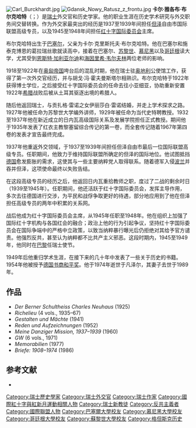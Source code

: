 {{about|20世纪的历史学家和外交官|另一位19世纪的历史学家|Jacob Burckhardt}}

[[File:Carl_Burckhardt.jpg|thumb]]
[[File:Gdansk_Nowy_Ratusz_z_frontu.jpg|thumb]]
'''卡尔·雅各布·布尔克哈特'''（{{lang-de|Carl Jacob Burckhardt}}；{{bd|1891年|9月10日|1974年|3月3日}}）是[[瑞士|瑞士]]外交官和历史学家。他的职业生涯在历史学术研究与外交职务间交替转换。作为外交家最突出的经历是1937至1939年间担任[[但泽|但泽]]自由市国际联盟高级专员，以及1945至1948年间担任[[红十字国际委员会|红十字国际委员会]]主席。

布尔克哈特出生于[[巴塞尔|巴塞尔]]，父亲为卡尔·克里斯托夫·布尔克哈特。他在巴塞尔和施泰克博恩的葛拉瑞丝歌就读高中，接着在巴塞尔、[[苏黎世|苏黎世]]、[[慕尼黑|慕尼黑]]以及[[哥廷根|哥廷根]]读大学，尤其受到[[恩斯特·加利亚尔迪|恩斯特·加利亚尔迪]]和[[海因里希·韦尔夫林|海因里希·韦尔夫林]]两位老师的影响。

1918至1922年在[[奥匈帝国|奥匈帝国]]垮台后的混乱时期，他在瑞士驻[[奥地利|奥地利]]公使馆工作，获得了第一次外交官经历，并与胡戈·冯·霍夫曼斯塔尔相熟识。布尔克哈特于1922年获得博士学位，之后接受红十字国际委员会的任命去往小亚细亚，协助重新安置1922年[[希腊|希腊]]战败后被从土耳其驱逐出境的希腊人。

随后他返回瑞士，与贡扎格·雷诺之女伊丽莎白·雷诺结婚，并走上学术探求之路。1927年他被任命为苏黎世大学编外讲师，1929年被任命为当代史特聘教授。1932至1937年他在新近成立的日内瓦高级国际关系及发展学院担任正式教授。期间他于1935年发表了红衣主教黎塞留综合传记的第一卷，而全套传记随着1967年第四卷的发表才宣告最终完成。

1937年他重返外交领域，于1937至1939年间担任但泽自由市最后一位国际联盟高级专员。任职期间，他致力于维持国际联盟所确定的但泽的国际地位。他试图抵挡[[德国|德国]]愈发膨胀的需求，这使其与一些主要纳粹党人取得联系。随着德军入侵[[波兰|波兰]]并吞并但泽，这项使命最终以失败告结。

在这段高级专员的经历之后，他返回日内瓦重拾教师之职，度过了二战的剩余时日（1939至1945年）。任职期间，他还活跃于红十字国际委员会，发挥主导作用，多次去往德国进行交涉，为平民和战俘争取更好的待遇，部分地应用到了他在但泽担任高级专员的两年中积累的关系网。

战后他成为红十字国际委员会主席，从1945年任职至1948年。他在组织上加强了国际红十字机构与各国红会的融合；政治上他的行为引起争议，坚持红十字国际委员会在国际争端中的严格中立政策，以致当纳粹暴行曝光后仍拒绝对其给予官方谴责。他强烈反共，甚至认为纳粹都不比共产主义邪恶。这段时期内，1945至1949年，他同时在[[巴黎|巴黎]]任瑞士使节。

1949年后他重归学术生涯，在接下来的几十年中发表了一些关于历史的书籍。1954年他被授予[[德国书商和平奖|德国书商和平奖]]。他于1974年逝世于凡泽尔，其妻子去世于1989年。

==作品==
* ''Der Berner Schultheiss Charles Neuhaus'' (1925)
* ''Richelieu'' (4 vols., 1935–67)
* ''Gestalten und Mächte'' (1941)
* ''Reden und Aufzeichnungen'' (1952)
* ''Meine Danziger Mission, 1937–1939'' (1960)
* ''GW'' (6 vols., 1971)
* ''Memorabilien'' (1977)
* ''Briefe: 1908–1974'' (1986)

==参考文献==
* {{HDS|11624|Burckhardt, Carl Jacob| author = Roland Ruffieux |  date = 2005-02-16}}

{{Authority control}}

{{DEFAULTSORT:Burckhardt, Carl Jakob}}

[[Category:瑞士歷史學家|Category:瑞士歷史學家]]
[[Category:瑞士外交官|Category:瑞士外交官]]
[[Category:瑞士作家|Category:瑞士作家]]
[[Category:國際紅十字與紅新月運動相關人物|Category:國際紅十字與紅新月運動相關人物]]
[[Category:瑞士新教徒|Category:瑞士新教徒]]
[[Category:反共主義者|Category:反共主義者]]
[[Category:國際聯盟人物|Category:國際聯盟人物]]
[[Category:巴塞爾大學校友|Category:巴塞爾大學校友]]
[[Category:慕尼黑大學校友|Category:慕尼黑大學校友]]
[[Category:哥廷根大學校友|Category:哥廷根大學校友]]
[[Category:蘇黎世大學校友|Category:蘇黎世大學校友]]
[[Category:格但斯克历史|Category:格但斯克历史]]